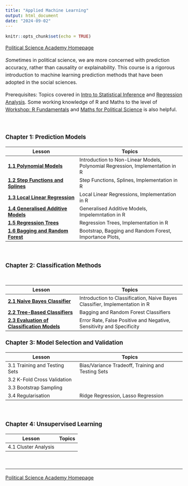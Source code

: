 ```yaml
---
title: "Applied Machine Learning"
output: html_document
date: "2024-09-02"
---
```


```{=html}
<style type="text/css">
  body{
  font-size: 12pt;
  line-height: 150%;
  }
  .main-container {
  max-width: 800px !important;
  margin: auto;
  }
</style>
```
```r
knitr::opts_chunk$set(echo = TRUE)
```

[Political Science Academy Homepage](https://politicalscience.github.io)

*S*ometimes in political science, we are more concerned with prediction accuracy, rather than causality or explainability. This course is a rigorous introduction to machine learning prediction methods that have been adopted in the social sciences.

Prerequisites: Topics covered in [Intro to Statistical Inference](#intro_stats) and [Regression Analysis](#regression). Some working knowledge of R and Maths to the level of [Workshop: R Fundamentals](#r) and [Maths for Political Science](#maths) is also helpful.

<br />

### Chapter 1: Prediction Models

| Lesson                                                                                | Topics                                                                        |
|-----------------------------|-------------------------------------------|
| [**1.1 Polynomial Models**](https://politicalscience.github.io/ml/1-1.html)           | Introduction to Non-Linear Models, Polynomial Regression, Implementation in R |
| [**1.2 Step Functions and Splines**](https://politicalscience.github.io/ml/1-2.html)  | Step Functions, Splines, Implementation in R                                  |
| [**1.3 Local Linear Regression**](https://politicalscience.github.io/ml/1-3.html)     | Local Linear Regressions, Implementation in R                                 |
| [**1.4 Generalised Additive Models**](https://politicalscience.github.io/ml/1-4.html) | Generalised Additive Models, Impelemntation in R                              |
| [**1.5 Regression Trees**](https://politicalscience.github.io/ml/1-5.html)            | Regression Trees, Implementation in R                                         |
| [**1.6 Bagging and Random Forest**](https://politicalscience.github.io/ml/1-6.html)   | Bootstrap, Bagging and Random Forest, Importance Plots,                       |

<br />

### Chapter 2: Classification Methods

| Lesson                                                                                        | Topics                                                                      |
|-----------------------------|-------------------------------------------|
| [**2.1 Naive Bayes Classifier**](https://politicalscience.github.io/ml/2-1.html)              | Introduction to Classification, Naive Bayes Classifier, Implementation in R |
| [**2.2 Tree-Based Classifiers**](https://politicalscience.github.io/ml/2-2.html)              | Bagging and Random Forest Classifiers                                       |
| [**2.3 Evaluation of Classification Models**](https://politicalscience.github.io/ml/2-3.html) | Error Rate, False Positive and Negative, Sensitivity and Specificity        |

: <br />

### Chapter 3: Model Selection and Validation

| Lesson                        | Topics                                            |
|-----------------------------|-------------------------------------------|
| 3.1 Training and Testing Sets | Bias/Variance Tradeoff, Training and Testing Sets |
| 3.2 K-Fold Cross Validation   |                                                   |
| 3.3 Bootstrap Sampling        |                                                   |
| 3.4 Regularisation            | Ridge Regression, Lasso Regression                |

<br />

### Chapter 4: Unsupervised Learning

| Lesson               | Topics |
|----------------------|--------|
| 4.1 Cluster Analysis |        |

<br />

------------------------------------------------------------------------

[Political Science Academy Homepage](https://politicalscience.github.io)
